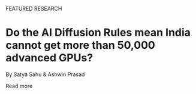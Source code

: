 ::: {.featured-research-wrapper}
::: {.featured-research}
::: {.container-fluid}
::: {.featured-content}
::: {.featured-tag}
FEATURED RESEARCH
:::

# Do the AI Diffusion Rules mean India cannot get more than 50,000 advanced GPUs?

::: {.authors}
By Satya Sahu & Ashwin Prasad
:::

[Read more]{.read-more-btn}
:::
:::
:::
:::